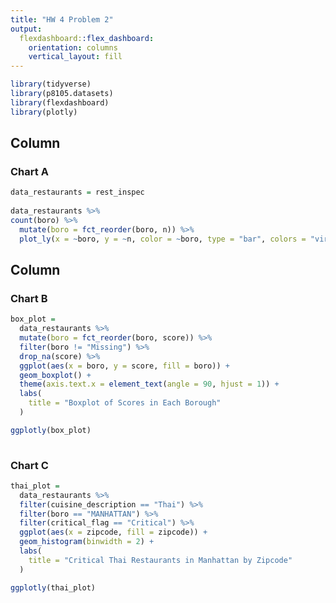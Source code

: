 ```yaml
---
title: "HW 4 Problem 2"
output:
  flexdashboard::flex_dashboard:
    orientation: columns
    vertical_layout: fill
--- 
```


```r
library(tidyverse)
library(p8105.datasets)
library(flexdashboard)
library(plotly)
```

Column {data-width=650}
-----------------------------------------------------------------------

### Chart A
```r
data_restaurants = rest_inspec
  
data_restaurants %>%
count(boro) %>%
  mutate(boro = fct_reorder(boro, n)) %>%
  plot_ly(x = ~boro, y = ~n, color = ~boro, type = "bar", colors = "viridis")

```

Column {data-width=350}
-----------------------------------------------------------------------

### Chart B
```r
box_plot = 
  data_restaurants %>%
  mutate(boro = fct_reorder(boro, score)) %>%
  filter(boro != "Missing") %>%
  drop_na(score) %>%
  ggplot(aes(x = boro, y = score, fill = boro)) + 
  geom_boxplot() + 
  theme(axis.text.x = element_text(angle = 90, hjust = 1)) +
  labs(
    title = "Boxplot of Scores in Each Borough"
  ) 

ggplotly(box_plot)
  
```

### Chart C

```r
thai_plot = 
  data_restaurants %>%
  filter(cuisine_description == "Thai") %>%
  filter(boro == "MANHATTAN") %>%
  filter(critical_flag == "Critical") %>%
  ggplot(aes(x = zipcode, fill = zipcode)) + 
  geom_histogram(binwidth = 2) + 
  labs(
    title = "Critical Thai Restaurants in Manhattan by Zipcode"
  ) 

ggplotly(thai_plot)

```
